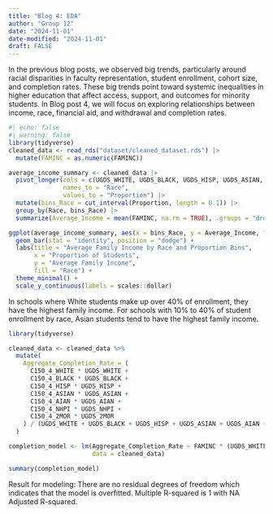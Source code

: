 ```yaml
---
title: "Blog 4: EDA"
author: "Group 12"
date: "2024-11-01"
date-modified: "2024-11-01"
draft: FALSE
---
```

In the previous blog posts, we observed big trends, particularly around racial disparities in faculty representation, student enrollment, cohort size, and completion rates. These big trends point toward systemic inequalities in higher education that affect access, support, and outcomes for minority students. In Blog post 4, we will focus on exploring relationships between income, race, financial aid, and withdrawal and completion rates. 
```r
#| echo: false
#| warning: false
library(tidyverse)
cleaned_data <- read_rds("dataset/cleaned_dataset.rds") |>
  mutate(FAMINC = as.numeric(FAMINC))

average_income_summary <- cleaned_data |>
  pivot_longer(cols = c(UGDS_WHITE, UGDS_BLACK, UGDS_HISP, UGDS_ASIAN, UGDS_AIAN, UGDS_NHPI, UGDS_2MOR), 
               names_to = "Race", 
               values_to = "Proportion") |>
  mutate(bins_Race = cut_interval(Proportion, length = 0.1)) |>
  group_by(Race, bins_Race) |>
  summarize(Average_Income = mean(FAMINC, na.rm = TRUE), .groups = "drop")

ggplot(average_income_summary, aes(x = bins_Race, y = Average_Income, fill = Race)) +
  geom_bar(stat = "identity", position = "dodge") +
  labs(title = "Average Family Income by Race and Proportion Bins",
       x = "Proportion of Students",
       y = "Average Family Income",
       fill = "Race") +
  theme_minimal() +
  scale_y_continuous(labels = scales::dollar)
```
In schools where White students make up over 40% of enrollment, they have the highest family income. For schools with 10% to 40% of student enrollment by race, Asian students tend to have the highest family income. 
```r
library(tidyverse)

cleaned_data <- cleaned_data %>%
  mutate(
    Aggregate_Completion_Rate = (
      C150_4_WHITE * UGDS_WHITE +
      C150_4_BLACK * UGDS_BLACK +
      C150_4_HISP * UGDS_HISP +
      C150_4_ASIAN * UGDS_ASIAN +
      C150_4_AIAN * UGDS_AIAN +
      C150_4_NHPI * UGDS_NHPI +
      C150_4_2MOR * UGDS_2MOR
    ) / (UGDS_WHITE + UGDS_BLACK + UGDS_HISP + UGDS_ASIAN + UGDS_AIAN + UGDS_NHPI + UGDS_2MOR)
  )

completion_model <- lm(Aggregate_Completion_Rate ~ FAMINC * (UGDS_WHITE + UGDS_BLACK + UGDS_HISP + UGDS_ASIAN + UGDS_AIAN + UGDS_NHPI + UGDS_2MOR),
                       data = cleaned_data)

summary(completion_model)
```
Result for modeling: There are no residual degrees of freedom which indicates that the model is overfitted. Multiple R-squared is 1 with NA Adjusted R-squared.